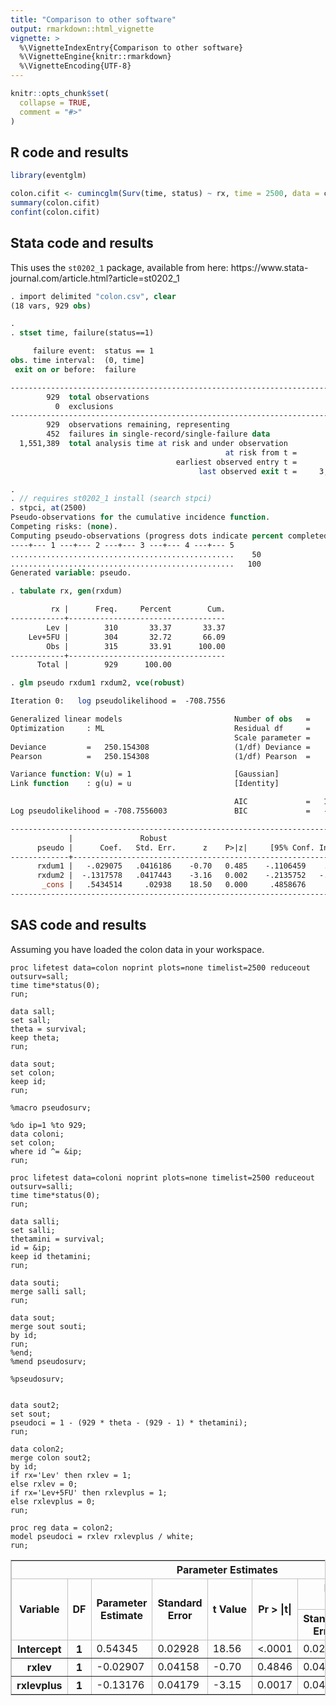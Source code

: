 ```yaml
---
title: "Comparison to other software"
output: rmarkdown::html_vignette
vignette: >
  %\VignetteIndexEntry{Comparison to other software}
  %\VignetteEngine{knitr::rmarkdown}
  %\VignetteEncoding{UTF-8}
---
```


```r
knitr::opts_chunk$set(
  collapse = TRUE,
  comment = "#>"
)
```

## R code and results

```r
library(eventglm)

colon.cifit <- cumincglm(Surv(time, status) ~ rx, time = 2500, data = colon)
summary(colon.cifit)
confint(colon.cifit)
```


## Stata code and results

This uses the `st0202_1` package, available from here: https://www.stata-journal.com/article.html?article=st0202_1


```stata
. import delimited "colon.csv", clear
(18 vars, 929 obs)

. 
. stset time, failure(status==1)

     failure event:  status == 1
obs. time interval:  (0, time]
 exit on or before:  failure

------------------------------------------------------------------------------
        929  total observations
          0  exclusions
------------------------------------------------------------------------------
        929  observations remaining, representing
        452  failures in single-record/single-failure data
  1,551,389  total analysis time at risk and under observation
                                                at risk from t =         0
                                     earliest observed entry t =         0
                                          last observed exit t =     3,329

. 
. // requires st0202_1 install (search stpci)
. stpci, at(2500)
Pseudo-observations for the cumulative incidence function.
Competing risks: (none).
Computing pseudo-observations (progress dots indicate percent completed).
----+--- 1 ---+--- 2 ---+--- 3 ---+--- 4 ---+--- 5 
..................................................    50
..................................................   100
Generated variable: pseudo.

. tabulate rx, gen(rxdum)

         rx |      Freq.     Percent        Cum.
------------+-----------------------------------
        Lev |        310       33.37       33.37
    Lev+5FU |        304       32.72       66.09
        Obs |        315       33.91      100.00
------------+-----------------------------------
      Total |        929      100.00

. glm pseudo rxdum1 rxdum2, vce(robust)

Iteration 0:   log pseudolikelihood =  -708.7556  

Generalized linear models                         Number of obs   =        929
Optimization     : ML                             Residual df     =        926
                                                  Scale parameter =    .270145
Deviance         =   250.154308                   (1/df) Deviance =    .270145
Pearson          =   250.154308                   (1/df) Pearson  =    .270145

Variance function: V(u) = 1                       [Gaussian]
Link function    : g(u) = u                       [Identity]

                                                  AIC             =   1.532305
Log pseudolikelihood = -708.7556003               BIC             =   -6078.23

------------------------------------------------------------------------------
             |               Robust
      pseudo |      Coef.   Std. Err.      z    P>|z|     [95% Conf. Interval]
-------------+----------------------------------------------------------------
      rxdum1 |   -.029075   .0416186    -0.70   0.485    -.1106459    .0524959
      rxdum2 |  -.1317578   .0417443    -3.16   0.002    -.2135752   -.0499404
       _cons |   .5434514     .02938    18.50   0.000     .4858676    .6010352
------------------------------------------------------------------------------
```

## SAS code and results

Assuming you have loaded the colon data in your workspace.

```sas
proc lifetest data=colon noprint plots=none timelist=2500 reduceout outsurv=sall;
time time*status(0);
run;

data sall;
set sall;
theta = survival;
keep theta;
run;

data sout;
set colon;
keep id;
run;

%macro pseudosurv;

%do ip=1 %to 929;
data coloni;
set colon;
where id ^= &ip;
run;

proc lifetest data=coloni noprint plots=none timelist=2500 reduceout outsurv=salli;
time time*status(0);
run;

data salli;
set salli;
thetamini = survival;
id = &ip;
keep id thetamini;
run;

data souti;
merge salli sall;
run;

data sout; 
merge sout souti;
by id;
run;
%end;
%mend pseudosurv;

%pseudosurv;


data sout2;
set sout;
pseudoci = 1 - (929 * theta - (929 - 1) * thetamini);
run;

data colon2;
merge colon sout2;
by id;
if rx='Lev' then rxlev = 1;
else rxlev = 0;
if rx='Lev+5FU' then rxlevplus = 1;
else rxlevplus = 0;
run;

proc reg data = colon2;
model pseudoci = rxlev rxlevplus / white;
run;

``` 



<div align="center">
<table class="table" cellspacing="0" cellpadding="5" rules="all" frame="box" bordercolor="#C1C1C1" summary="Procedure Reg: Parameter Estimates">
<colgroup>
<col>
<col>
</colgroup>
<colgroup>
<col>
<col>
<col>
<col>
<col>
<col>
<col>
</colgroup>
<thead>
<tr>
<th class="c b header" colspan="9" scope="colgroup">Parameter Estimates</th>
</tr>
<tr>
<th class="l b header" rowspan="2" scope="col">Variable</th>
<th class="r b header" rowspan="2" scope="col">DF</th>
<th class="r b header" rowspan="2" scope="col">Parameter<br/>Estimate</th>
<th class="r b header" rowspan="2" scope="col">Standard<br/>Error</th>
<th class="r b header" rowspan="2" scope="col">t&nbsp;Value</th>
<th class="r b header" rowspan="2" scope="col">Pr&nbsp;&gt;&nbsp;|t|</th>
<th class="c b header" colspan="3" scope="colgroup">Heteroscedasticity Consistent</th>
</tr>
<tr>
<th class="r b header" scope="col">Standard<br/>Error</th>
<th class="r b header" scope="col">t&nbsp;Value</th>
<th class="r b header" scope="col">Pr&nbsp;&gt;&nbsp;|t|</th>
</tr>
</thead>
<tbody>
<tr>
<th class="l rowheader" scope="row">Intercept</th>
<th class="r data">1</th>
<td class="r data">0.54345</td>
<td class="r data">0.02928</td>
<td class="r data">18.56</td>
<td class="r data">&lt;.0001</td>
<td class="r data">0.02936</td>
<td class="r data">18.51</td>
<td class="r data">&lt;.0001</td>
</tr>
<tr>
<th class="l rowheader" scope="row">rxlev</th>
<th class="r data">1</th>
<td class="r data" nowrap>-0.02907</td>
<td class="r data">0.04158</td>
<td class="r data" nowrap>-0.70</td>
<td class="r data">0.4846</td>
<td class="r data">0.04160</td>
<td class="r data" nowrap>-0.70</td>
<td class="r data">0.4847</td>
</tr>
<tr>
<th class="l rowheader" scope="row">rxlevplus</th>
<th class="r data">1</th>
<td class="r data" nowrap>-0.13176</td>
<td class="r data">0.04179</td>
<td class="r data" nowrap>-3.15</td>
<td class="r data">0.0017</td>
<td class="r data">0.04172</td>
<td class="r data" nowrap>-3.16</td>
<td class="r data">0.0016</td>
</tr>
</tbody>
</table>
</div>
